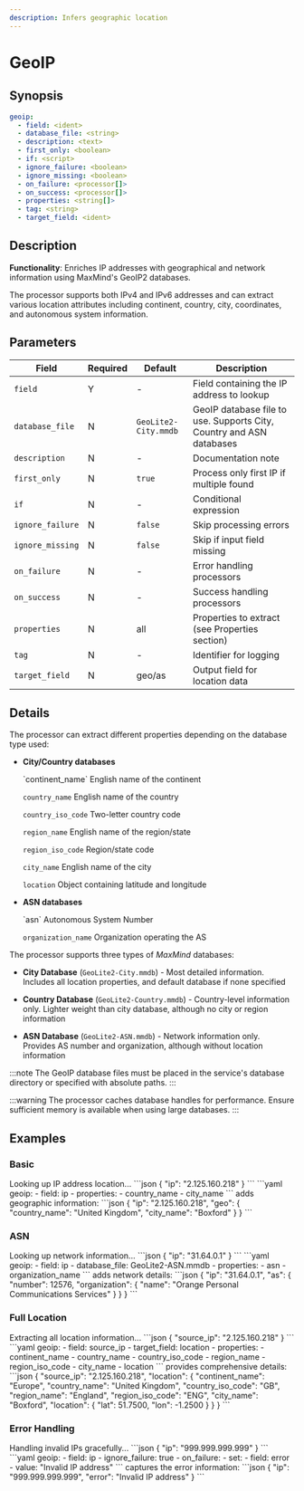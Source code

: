 ```yaml
---
description: Infers geographic location
---
```


# GeoIP

## Synopsis

```yaml {2}
geoip:
  - field: <ident>
  - database_file: <string>
  - description: <text>
  - first_only: <boolean>
  - if: <script>
  - ignore_failure: <boolean>
  - ignore_missing: <boolean>
  - on_failure: <processor[]>
  - on_success: <processor[]>
  - properties: <string[]>
  - tag: <string>
  - target_field: <ident>
```

## Description

**Functionality**: Enriches IP addresses with geographical and network information using MaxMind's GeoIP2 databases.

The processor supports both IPv4 and IPv6 addresses and can extract various location attributes including continent, country, city, coordinates, and autonomous system information.

## Parameters

|Field|Required|Default|Description|
|---|---|---|---|
|`field`|Y|-|Field containing the IP address to lookup|
|`database_file`|N|`GeoLite2-City.mmdb`|GeoIP database file to use. Supports City, Country and ASN databases|
|`description`|N|-|Documentation note|
|`first_only`|N|`true`|Process only first IP if multiple found|
|`if`|N|-|Conditional expression|
|`ignore_failure`|N|`false`|Skip processing errors|
|`ignore_missing`|N|`false`|Skip if input field missing|
|`on_failure`|N|-|Error handling processors|
|`on_success`|N|-|Success handling processors|
|`properties`|N|all|Properties to extract (see Properties section)|
|`tag`|N|-|Identifier for logging|
|`target_field`|N|geo/as|Output field for location data|

## Details

The processor can extract different properties depending on the database type used:

* **City/Country databases**

  <TermTable>
    <TermCol>`continent_name`</TermCol>
    <DefCol>English name of the continent</DefCol>
    
    <TermCol>`country_name`</TermCol>
    <DefCol>English name of the country</DefCol>

    <TermCol>`country_iso_code`</TermCol>
    <DefCol>Two-letter country code</DefCol>

    <TermCol>`region_name`</TermCol>
    <DefCol>English name of the region/state</DefCol>

    <TermCol>`region_iso_code`</TermCol>
    <DefCol>Region/state code</DefCol>

    <TermCol>`city_name`</TermCol>
    <DefCol>English name of the city</DefCol>

    <TermCol>`location`</TermCol>
    <DefCol>Object containing latitude and longitude</DefCol>
  </TermTable>

* **ASN databases**

  <TermTable>
    <TermCol>`asn`</TermCol>
    <DefCol>Autonomous System Number</DefCol>
    
    <TermCol>`organization_name`</TermCol>
    <DefCol>Organization operating the AS</DefCol>
  </TermTable>

The processor supports three types of _MaxMind_ databases:

* **City Database** (`GeoLite2-City.mmdb`) - Most detailed information. Includes all location properties, and default database if none specified

* **Country Database** (`GeoLite2-Country.mmdb`) - Country-level information only. Lighter weight than city database, although no city or region information

* **ASN Database** (`GeoLite2-ASN.mmdb`) - Network information only. Provides AS number and organization, although without location information

:::note
The GeoIP database files must be placed in the service's database directory or specified with absolute paths.
:::

:::warning
The processor caches database handles for performance. Ensure sufficient memory is available when using large databases.
:::

## Examples

### Basic

<ExampleGrid>
  <CommentCol>
    Looking up IP address location...
  </CommentCol>
  <CodeCol>
    ```json
    {
      "ip": "2.125.160.218"
    }
    ```
    ```yaml
    geoip:
      - field: ip
      - properties: 
          - country_name
          - city_name
    ```
  </CodeCol>
  <CommentCol>
    adds geographic information:
  </CommentCol>
  <CodeCol>
    ```json
    {
      "ip": "2.125.160.218",
      "geo": {
        "country_name": "United Kingdom",
        "city_name": "Boxford"
      }
    }
    ```
  </CodeCol>
</ExampleGrid>

### ASN

<ExampleGrid>
  <CommentCol>
    Looking up network information...
  </CommentCol>
  <CodeCol>
    ```json
    {
      "ip": "31.64.0.1"
    }
    ```
    ```yaml
    geoip:
      - field: ip
      - database_file: GeoLite2-ASN.mmdb
      - properties:
          - asn
          - organization_name
    ```
  </CodeCol>
  <CommentCol>
    adds network details:
  </CommentCol>
  <CodeCol>
    ```json
    {
      "ip": "31.64.0.1",
      "as": {
        "number": 12576,
        "organization": {
          "name": "Orange Personal Communications Services"
        }
      }
    }
    ```
  </CodeCol>
</ExampleGrid>

### Full Location

<ExampleGrid>
  <CommentCol>
    Extracting all location information...
  </CommentCol>
  <CodeCol>
    ```json
    {
      "source_ip": "2.125.160.218"
    }
    ```
    ```yaml
    geoip:
      - field: source_ip
      - target_field: location
      - properties:
          - continent_name
          - country_name
          - country_iso_code
          - region_name
          - region_iso_code
          - city_name
          - location
    ```
  </CodeCol>
  <CommentCol>
    provides comprehensive details:
  </CommentCol>
  <CodeCol>
    ```json
    {
      "source_ip": "2.125.160.218",
      "location": {
        "continent_name": "Europe",
        "country_name": "United Kingdom",
        "country_iso_code": "GB",
        "region_name": "England",
        "region_iso_code": "ENG",
        "city_name": "Boxford",
        "location": {
          "lat": 51.7500,
          "lon": -1.2500
        }
      }
    }
    ```
  </CodeCol>
</ExampleGrid>

### Error Handling

<ExampleGrid>
  <CommentCol>
    Handling invalid IPs gracefully...
  </CommentCol>
  <CodeCol>
    ```json
    {
      "ip": "999.999.999.999"
    }
    ```
    ```yaml
    geoip:
      - field: ip
      - ignore_failure: true
      - on_failure:
          - set:
              - field: error
              - value: "Invalid IP address"
    ```
  </CodeCol>
  <CommentCol>
    captures the error information:
  </CommentCol>
  <CodeCol>
    ```json
    {
      "ip": "999.999.999.999",
      "error": "Invalid IP address"
    }
    ```
  </CodeCol>
</ExampleGrid>
